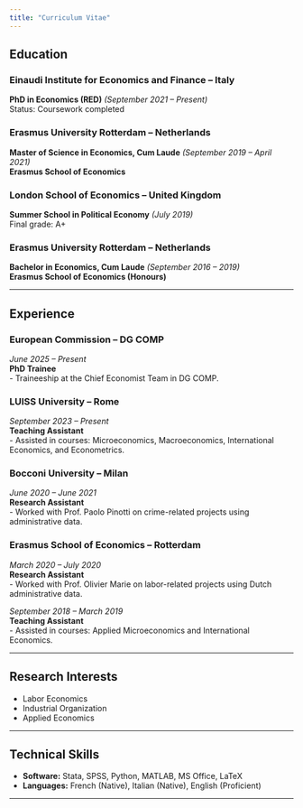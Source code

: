 ```yaml
---
title: "Curriculum Vitae"
---
```


## Education

### Einaudi Institute for Economics and Finance – Italy  
**PhD in Economics (RED)** *(September 2021 – Present)*  
Status: Coursework completed  

### Erasmus University Rotterdam – Netherlands  
**Master of Science in Economics, Cum Laude** *(September 2019 – April 2021)*  
**Erasmus School of Economics**  

### London School of Economics – United Kingdom  
**Summer School in Political Economy** *(July 2019)*  
Final grade: A+  

### Erasmus University Rotterdam – Netherlands  
**Bachelor in Economics, Cum Laude** *(September 2016 – 2019)*  
**Erasmus School of Economics (Honours)**  

---

## Experience

### European Commission – DG COMP  
*June 2025 – Present*  
**PhD Trainee**  
- Traineeship at the Chief Economist Team in DG COMP.  

### LUISS University – Rome  
*September 2023 – Present*  
**Teaching Assistant**  
- Assisted in courses: Microeconomics, Macroeconomics, International Economics, and Econometrics.  

### Bocconi University – Milan  
*June 2020 – June 2021*  
**Research Assistant**  
- Worked with Prof. Paolo Pinotti on crime-related projects using administrative data.  

### Erasmus School of Economics – Rotterdam  
*March 2020 – July 2020*  
**Research Assistant**  
- Worked with Prof. Olivier Marie on labor-related projects using Dutch administrative data.  

*September 2018 – March 2019*  
**Teaching Assistant**  
- Assisted in courses: Applied Microeconomics and International Economics.  

---

## Research Interests

- Labor Economics  
- Industrial Organization  
- Applied Economics  

---

## Technical Skills

- **Software:** Stata, SPSS, Python, MATLAB, MS Office, LaTeX  
- **Languages:** French (Native), Italian (Native), English (Proficient)  

---